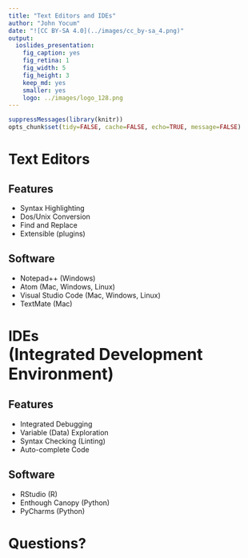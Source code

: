 ```yaml
---
title: "Text Editors and IDEs"
author: "John Yocum"
date: "![CC BY-SA 4.0](../images/cc_by-sa_4.png)"
output:
  ioslides_presentation:
    fig_caption: yes
    fig_retina: 1
    fig_width: 5
    fig_height: 3
    keep_md: yes
    smaller: yes
    logo: ../images/logo_128.png
---
```


```r
suppressMessages(library(knitr))
opts_chunk$set(tidy=FALSE, cache=FALSE, echo=TRUE, message=FALSE)
```

# Text Editors

## Features

- Syntax Highlighting
- Dos/Unix Conversion
- Find and Replace
- Extensible (plugins)

## Software

- Notepad++ (Windows)
- Atom (Mac, Windows, Linux)
- Visual Studio Code (Mac, Windows, Linux)
- TextMate (Mac)

# IDEs <br> <font size=6>(Integrated Development Environment)</font>

## Features

- Integrated Debugging
- Variable (Data) Exploration
- Syntax Checking (Linting)
- Auto-complete Code

## Software

- RStudio (R)
- Enthough Canopy (Python)
- PyCharms (Python)

# Questions?
